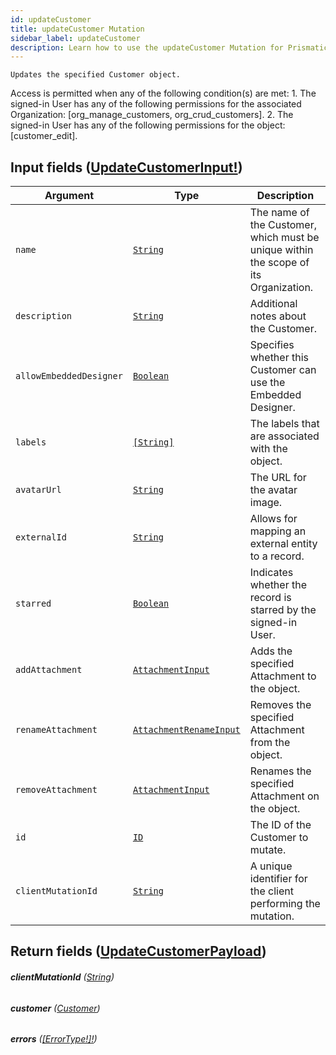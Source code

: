 ```yaml
---
id: updateCustomer
title: updateCustomer Mutation
sidebar_label: updateCustomer
description: Learn how to use the updateCustomer Mutation for Prismatic's API.
---
```


    Updates the specified Customer object.

Access is permitted when any of the following condition(s) are met: 1. The signed-in User has any of the following permissions for the associated Organization: [org_manage_customers, org_crud_customers]. 2. The signed-in User has any of the following permissions for the object: [customer_edit].

## Input fields ([UpdateCustomerInput!](api/schema/input_object/UpdateCustomerInput.mdx))

| Argument                | Type                                                                         | Description                                                                          |
| ----------------------- | ---------------------------------------------------------------------------- | ------------------------------------------------------------------------------------ |
| `name`                  | [`String`](api/schema/scalar/String.mdx)                                     | The name of the Customer, which must be unique within the scope of its Organization. |
| `description`           | [`String`](api/schema/scalar/String.mdx)                                     | Additional notes about the Customer.                                                 |
| `allowEmbeddedDesigner` | [`Boolean`](api/schema/scalar/Boolean.mdx)                                   | Specifies whether this Customer can use the Embedded Designer.                       |
| `labels`                | [`[String]`](api/schema/scalar/String.mdx)                                   | The labels that are associated with the object.                                      |
| `avatarUrl`             | [`String`](api/schema/scalar/String.mdx)                                     | The URL for the avatar image.                                                        |
| `externalId`            | [`String`](api/schema/scalar/String.mdx)                                     | Allows for mapping an external entity to a  record.                         |
| `starred`               | [`Boolean`](api/schema/scalar/Boolean.mdx)                                   | Indicates whether the record is starred by the signed-in User.                       |
| `addAttachment`         | [`AttachmentInput`](api/schema/input_object/AttachmentInput.mdx)             | Adds the specified Attachment to the object.                                         |
| `renameAttachment`      | [`AttachmentRenameInput`](api/schema/input_object/AttachmentRenameInput.mdx) | Removes the specified Attachment from the object.                                    |
| `removeAttachment`      | [`AttachmentInput`](api/schema/input_object/AttachmentInput.mdx)             | Renames the specified Attachment on the object.                                      |
| `id`                    | [`ID`](api/schema/scalar/ID.mdx)                                             | The ID of the Customer to mutate.                                                    |
| `clientMutationId`      | [`String`](api/schema/scalar/String.mdx)                                     | A unique identifier for the client performing the mutation.                          |

## Return fields ([UpdateCustomerPayload](api/schema/object/UpdateCustomerPayload.mdx))

###### <b>clientMutationId</b> ([String](api/schema/scalar/String.mdx))

###### <b>customer</b> ([Customer](api/schema/object/Customer.mdx))

###### <b>errors</b> ([[ErrorType!]!](api/schema/object/ErrorType.mdx))

